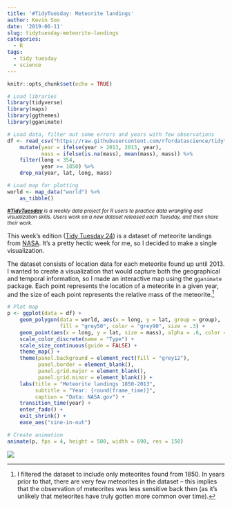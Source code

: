 ```yaml
---
title: '#TidyTuesday: Meteorite landings'
author: Kevin Soo
date: '2019-06-11'
slug: tidytuesday-meteorite-landings
categories:
  - R
tags:
  - tidy tuesday
  - science
---
```


```r
knitr::opts_chunk$set(echo = TRUE)

# Load libraries
library(tidyverse)
library(maps)
library(ggthemes)
library(gganimate)

# Load data, filter out some errors and years with few observations
df <- read_csv("https://raw.githubusercontent.com/rfordatascience/tidytuesday/master/data/2019/2019-06-11/meteorites.csv") %>% 
    mutate(year = ifelse(year > 2013, 2013, year),
           mass = ifelse(is.na(mass), mean(mass), mass)) %>% 
    filter(long < 354,
           year >= 1850) %>%
    drop_na(year, lat, long, mass)

# Load map for plotting
world <- map_data("world") %>% 
    as_tibble()
```

<small>*[**#TidyTuesday**](https://github.com/rfordatascience/tidytuesday) is a weekly data project for R users to practice data wrangling and visualization skills. Users work on a new dataset released each Tuesday, and then share their work.*</small>

This week's edition ([Tidy Tuesday 24](https://github.com/rfordatascience/tidytuesday/tree/master/data/2019/2019-06-11)) is a dataset of meteorite landings from [NASA](https://data.nasa.gov/Space-Science/Meteorite-Landings/gh4g-9sfh/data). It's a pretty hectic week for me, so I decided to make a single visualization. 

The dataset consists of location data for each meteorite found up until 2013. I wanted to create a visualization that would capture both the geographical and temporal information, so I made an interactive map using the `gganimate` package. Each point represents the location of a meteorite in a given year, and the size of each point represents the relative mass of the meteorite.[^1]

```r
# Plot map
p <- ggplot(data = df) +
    geom_polygon(data = world, aes(x = long, y = lat, group = group), 
                 fill = "grey50", color = "grey90", size = .3) +
    geom_point(aes(x = long, y = lat, size = mass), alpha = .6, color = "darkgoldenrod1") +
    scale_color_discrete(name = "Type") +
    scale_size_continuous(guide = FALSE) +
    theme_map() +
    theme(panel.background = element_rect(fill = "grey12"),
          panel.border = element_blank(),
          panel.grid.major = element_blank(),
          panel.grid.minor = element_blank()) +
    labs(title = "Meteorite landings 1850-2013",
         subtitle = "Year: {round(frame_time)}",
         caption = "Data: NASA.gov") +
    transition_time(year) +
    enter_fade() +
    exit_shrink() +
    ease_aes("sine-in-out")

# Create animation
animate(p, fps = 4, height = 500, width = 690, res = 150)
```

![](/post/2019-06-11-tidytuesday-meteorite-landings_files/animation1.gif)

[^1]:I filtered the dataset to include only meteorites found from 1850. In years prior to that, there are very few meteorites in the dataset -- this implies that the observation of meteorites was less sensitive back then (as it's unlikely that meteorites have truly gotten more common over time). 
